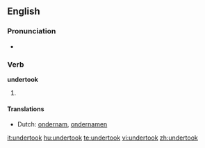 ==English==

===Pronunciation===
* {{IPA|/ʌndəɻ'tʊk/}}
*: {{rhymes|ʊk}}

===Verb===
'''undertook'''

# {{past tense of|[[undertake]]}}

====Translations====
{{trans-top|past tense of undertake}}
* Dutch: [[ondernam]], [[ondernamen]]
{{trans-mid}}
{{trans-bottom}}

[[it:undertook]]
[[hu:undertook]]
[[te:undertook]]
[[vi:undertook]]
[[zh:undertook]]
